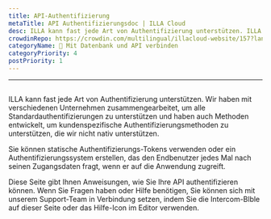 ```yaml
---
title: API-Authentifizierung
metaTitle: API Authentifizierungsdoc | ILLA Cloud
desc: ILLA kann fast jede Art von Authentifizierung unterstützen. ILLA arbeitet mit verschiedenen Unternehmen zusammen, um alle Standardauthentifizierungen zu unterstützen und hat auch Methoden entwickelt, um kundenspezifische Authentifizierungsmethoden zu unterstützen, die wir nicht nativ unterstützen.
crowdinRepo: https://crowdin.com/multilingual/illacloud-website/157?languages=de&filter=basic&value=0
categoryName: 📲 Mit Datenbank und API verbinden
categoryPriority: 4
postPriority: 1
---
```


* * *

## <h2 hidden>API-Authentifizierung</h2>

ILLA kann fast jede Art von Authentifizierung unterstützen. Wir haben mit verschiedenen Unternehmen zusammengearbeitet, um alle Standardauthentifizierungen zu unterstützen und haben auch Methoden entwickelt, um kundenspezifische Authentifizierungsmethoden zu unterstützen, die wir nicht nativ unterstützen.

Sie können statische Authentifizierungs-Tokens verwenden oder ein Authentifizierungssystem erstellen, das den Endbenutzer jedes Mal nach seinen Zugangsdaten fragt, wenn er auf die Anwendung zugreift.

Diese Seite gibt Ihnen Anweisungen, wie Sie Ihre API authentifizieren können. Wenn Sie Fragen haben oder Hilfe benötigen, Sie können sich mit unserem Support-Team in Verbindung setzen, indem Sie die Intercom-Blble auf dieser Seite oder das Hilfe-Icon im Editor verwenden.
